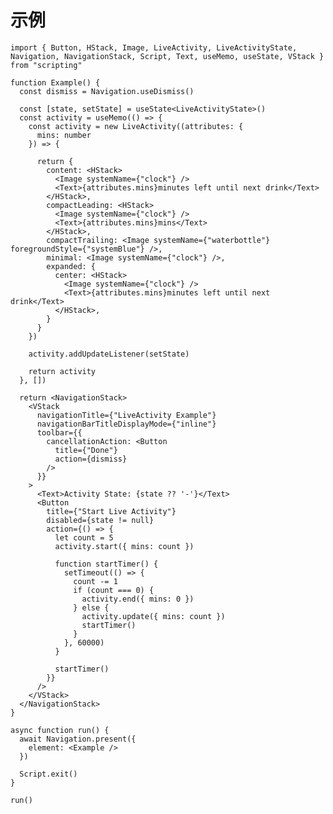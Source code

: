 # 示例

```tsx
import { Button, HStack, Image, LiveActivity, LiveActivityState, Navigation, NavigationStack, Script, Text, useMemo, useState, VStack } from "scripting"

function Example() {
  const dismiss = Navigation.useDismiss()

  const [state, setState] = useState<LiveActivityState>()
  const activity = useMemo(() => {
    const activity = new LiveActivity((attributes: {
      mins: number
    }) => {

      return {
        content: <HStack>
          <Image systemName={"clock"} />
          <Text>{attributes.mins}minutes left until next drink</Text>
        </HStack>,
        compactLeading: <HStack>
          <Image systemName={"clock"} />
          <Text>{attributes.mins}mins</Text>
        </HStack>,
        compactTrailing: <Image systemName={"waterbottle"} foregroundStyle={"systemBlue"} />,
        minimal: <Image systemName={"clock"} />,
        expanded: {
          center: <HStack>
            <Image systemName={"clock"} />
            <Text>{attributes.mins}minutes left until next drink</Text>
          </HStack>,
        }
      }
    })

    activity.addUpdateListener(setState)

    return activity
  }, [])

  return <NavigationStack>
    <VStack
      navigationTitle={"LiveActivity Example"}
      navigationBarTitleDisplayMode={"inline"}
      toolbar={{
        cancellationAction: <Button
          title={"Done"}
          action={dismiss}
        />
      }}
    >
      <Text>Activity State: {state ?? '-'}</Text>
      <Button
        title={"Start Live Activity"}
        disabled={state != null}
        action={() => {
          let count = 5
          activity.start({ mins: count })

          function startTimer() {
            setTimeout(() => {
              count -= 1
              if (count === 0) {
                activity.end({ mins: 0 })
              } else {
                activity.update({ mins: count })
                startTimer()
              }
            }, 60000)
          }

          startTimer()
        }}
      />
    </VStack>
  </NavigationStack>
}

async function run() {
  await Navigation.present({
    element: <Example />
  })

  Script.exit()
}

run()
```